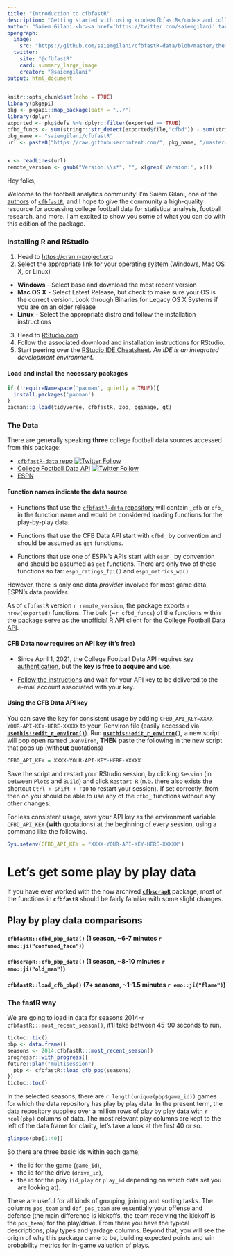 ---
title: "Introduction to cfbfastR"
description: "Getting started with using <code>cfbfastR</code> and college football analytics."
author: "Saiem Gilani <br><a href='https://twitter.com/saiemgilani' target='blank'><img src='https://img.shields.io/twitter/follow/saiemgilani?color=blue&amp;label=%40saiemgilani&amp;logo=twitter&amp;style=for-the-badge' alt='@saiemgilani'/></a> <a href='https://github.com/saiemgilani' target='blank'><img src='https://img.shields.io/github/followers/saiemgilani?color=eee&amp;logo=Github&amp;style=for-the-badge' alt='@saiemgilani'/></a>"
opengraph:
  image: 
    src: "https://github.com/saiemgilani/cfbfastR-data/blob/master/themes/social_card_cfbfastR_final_quote.png?raw=true"
  twitter:
    site: "@cfbfastR"
    card: summary_large_image
    creator: "@saiemgilani"
output: html_document
---

```{r setup, warning=FALSE, message=FALSE, include=FALSE}
knitr::opts_chunk$set(echo = TRUE)
library(pkgapi)
pkg <- pkgapi::map_package(path = "../")
library(dplyr)
exported <- pkg$defs %>% dplyr::filter(exported == TRUE)
cfbd_funcs <- sum(stringr::str_detect(exported$file,"cfbd")) - sum(stringr::str_detect(exported$file,"cfbd_pbp_data"))
pkg_name <- "saiemgilani/cfbfastR"
url <- paste0("https://raw.githubusercontent.com/", pkg_name, "/master/DESCRIPTION")


x <- readLines(url)
remote_version <- gsub("Version:\\s*", "", x[grep('Version:', x)])
```

Hey folks,

Welcome to the football analytics community! I'm Saiem Gilani, one of the [authors](https://saiemgilani.github.io/cfbfastR/authors.html "Authors and contributors to cfbfastR") of [`cfbfastR`](https://twitter.com/cfbfastR "Follow @cfbfastR on Twitter! Tag us in your tweets using cfbfastR and we'll share it!"), and I hope to give the community a high-quality resource for accessing college football data for statistical analysis, football research, and more. I am excited to show you some of what you can do with this edition of the package.

### **Installing R and RStudio**

1.  Head to <https://cran.r-project.org>
2.  Select the appropriate link for your operating system (Windows, Mac OS X, or Linux)

-   **Windows** - Select base and download the most recent version
-   **Mac OS X** - Select Latest Release, but check to make sure your OS is the correct version. Look through Binaries for Legacy OS X Systems if you are on an older release
-   **Linux** - Select the appropriate distro and follow the installation instructions

3.  Head to [RStudio.com](https://www.rstudio.com/products/rstudio/download/#download "Download the appropriate version of RStudio (Free) for your operating system to use with R")
4.  Follow the associated download and installation instructions for RStudio.
5.  Start peering over the [RStudio IDE Cheatsheet](%22https://www.rstudio.com/wp-content/uploads/2016/01/rstudio-IDE-cheatsheet.pdf%22). *An IDE is an integrated development environment.*

#### **Load and install the necessary packages**

```{r load_cfbfastR_tidy, message=FALSE, eval=FALSE}
if (!requireNamespace('pacman', quietly = TRUE)){
  install.packages('pacman')
}
pacman::p_load(tidyverse, cfbfastR, zoo, ggimage, gt)
```

### **The Data**

There are generally speaking **three** college football data sources accessed from this package:

-   [`cfbfastR-data` repo](https://github.com/saiemgilani/cfbfastR-data) [![Twitter Follow](https://img.shields.io/twitter/follow/cfbfastR?color=blue&label=%40cfbfastR&logo=twitter&style=for-the-badge)](https://twitter.com/cfbfastR)
-   [College Football Data API](https://collegefootballdata.com) [![Twitter Follow](https://img.shields.io/twitter/follow/cfb_data?color=blue&label=%40cfb_data&logo=twitter&style=for-the-badge)](https://twitter.com/cfb_data)
-   [ESPN](https://espn.com)

#### **Function names indicate the data source**

-   Functions that use the [`cfbfastR-data` repository](https://github.com/saiemgilani/cfbfastR-data) will contain `_cfb` or `cfb_` in the function name and would be considered loading functions for the play-by-play data.

-   Functions that use the CFB Data API start with `cfbd_` by convention and should be assumed as `get` functions.

-   Functions that use one of ESPN's APIs start with `espn_` by convention and should be assumed as `get` functions. There are only two of these functions so far: `espn_ratings_fpi()` and `espn_metrics_wp()`

However, there is only one data *provider* involved for most game data, ESPN's data provider.

As of `cfbfastR` version `r remote_version`, the package exports `r nrow(exported)` functions. The bulk (\~`r cfbd_funcs`) of the functions within the package serve as the unofficial R API client for the [College Football Data API](https://collegefootballdata.com).

#### **CFB Data now requires an API key (it's free)**

-   Since April 1, 2021, the College Football Data API requires [key authentication](https://collegefootballdata.com/key), but the **key is free to acquire and use**.

-   [Follow the instructions](https://collegefootballdata.com/key) and wait for your API key to be delivered to the e-mail account associated with your key.

#### **Using the CFB Data API key**

You can save the key for consistent usage by adding `CFBD_API_KEY=XXXX-YOUR-API-KEY-HERE-XXXXX` to your .Renviron file (easily accessed via [**`usethis::edit_r_environ()`**](https://usethis.r-lib.org/reference/edit.html)). Run [**`usethis::edit_r_environ()`**](https://usethis.r-lib.org/reference/edit.html), a new script will pop open named `.Renviron`, **THEN** paste the following in the new script that pops up (with**out** quotations)

```{r, eval = FALSE}
CFBD_API_KEY = XXXX-YOUR-API-KEY-HERE-XXXXX
```

Save the script and restart your RStudio session, by clicking `Session` (in between `Plots` and `Build`) and click `Restart R` (n.b. there also exists the shortcut `Ctrl + Shift + F10` to restart your session). If set correctly, from then on you should be able to use any of the `cfbd_` functions without any other changes.

For less consistent usage, save your API key as the environment variable `CFBD_API_KEY` (**with** quotations) at the beginning of every session, using a command like the following.

```{r, eval = FALSE}
Sys.setenv(CFBD_API_KEY = "XXXX-YOUR-API-KEY-HERE-XXXXX")
```

# Let's get some play by play data

If you have ever worked with the now archived [**`cfbscrapR`**](https://github.com/saiemgilani/cfbscrapR) package, most of the functions in **`cfbfastR`** should be fairly familiar with some slight changes.

## Play by play data comparisons

#### **`cfbfastR::cfbd_pbp_data()`** (1 season, \~6-7 minutes `r emo::ji("confused_face")`)
#### **`cfbscrapR::cfb_pbp_data()`** (1 season, \~8-10 minutes `r emo::ji("old_man")`)
#### **`cfbfastR::load_cfb_pbp()`** (7+ seasons, \~1-1.5 minutes `r emo::ji("flame")`)


### **The fastR way**

We are going to load in data for seasons 2014-`r cfbfastR:::most_recent_season()`, it'll take between 45-90 seconds to run.

```{r load_2014_plus, warning = FALSE}
tictoc::tic()
pbp <- data.frame()
seasons <- 2014:cfbfastR:::most_recent_season()
progressr::with_progress({
future::plan("multisession")
  pbp <- cfbfastR::load_cfb_pbp(seasons)
})
tictoc::toc()

```

In the selected seasons, there are `r length(unique(pbp$game_id))` games for which the data repository has play by play data. In the present term, the data repository supplies over a million rows of play by play data with `r ncol(pbp)` columns of data. The most relevant play columns are kept to the left of the data frame for clarity, let's take a look at the first 40 or so.

```{r glimpse_pbp}
glimpse(pbp[1:40])
```

So there are three basic ids within each game,

-   the id for the game (`game_id`),
-   the id for the drive (`drive_id`),
-   the id for the play (`id_play` or `play_id` depending on which data set you are looking at).

These are useful for all kinds of grouping, joining and sorting tasks. The columns `pos_team` and `def_pos_team` are essentially your offense and defense (the main difference is kickoffs, the team receiving  the kickoff is the `pos_team`) for the play/drive. From there you have the typical descriptions, play types and yardage columns. Beyond that, you will see the origin of why this package came to be, building expected points and win probability metrics for in-game valuation of plays.

